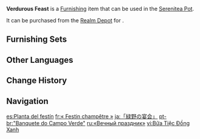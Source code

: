 {{Furnishing Infobox
|id             = 372413
|image          = Item Verdurous Feast.png
|category       = Landform
|subcategory    = Small Shrub
|quality        = 3
|adeptal_energy = 20
|load           = 50
|reduced_load   = 50
|description    = A relatively uncommon plant with round and thick leaves aplenty and no scent. After some washing, they can be used to serve food. Only one such plant is necessary to provide an entire adventure team with plates for the day.
|source1        = [[Realm Depot]]
}}
'''Verdurous Feast''' is a [[Furnishing]] item that can be used in the [[Serenitea Pot]].

It can be purchased from the [[Realm Depot]] for {{Item|Realm Currency|30|x=80}}.

==Furnishing Sets==
{{Craft Usage|type=Furnishing Set}}

==Other Languages==
{{Other Languages
|en      = Verdurous Feast
|zhs     = 「绿野的盛宴」
|zhs_rm  = "Lǜyě de Shèngyàn"
|zht     = 「綠野的盛宴」
|zht_rm  = "Lǜyě de Shèngyàn"
|zh_tl   = "Grand Banquet of the Green Fields"
|ja      = 「緑野の宴会」
|ja_rm   = "Ryokuya no Enkai"
|ja_tl   = "Feast of the Green Fields"
|ko      = 「녹야의 만찬」
|ko_rm   = "Nokya-ui Manchan"
|ko_tl   = "Banquet of the Grassland"
|es      = Planta del festín
|es_tl   = Feast Plant
|fr      = «&nbsp;Festin champêtre&nbsp;»
|fr_tl   = "Rustic Feast"
|ru      = «Вечный праздник»
|ru_tl   = "Eternal Festival"
|th      = "กอไม้ใบหนา"
|th_rm   = 
|th_tl   = 
|vi      = Bữa Tiệc Đồng Xanh
|vi_tl   = 
|de      = „Gelage auf der Wiese“
|de_tl   = "Banquet on the Meadow"
|id      = "Pesta Dedaunan"
|id_tl   = "Party of Leaves"
|pt      = "Banquete do Campo Verde"
|pt_tl   = 
|tr      = Yeşil Ziyafet
|tr_tl   = 
|it      = Banchetto verdeggiante
|it_tl   = 
}}

==Change History==
{{Change History|1.5}}

==Navigation==
{{Furnishing Navbox|exterior}}

[[es:Planta del festín]]
[[fr:« Festin champêtre »]]
[[ja:「緑野の宴会」]]
[[pt-br:"Banquete do Campo Verde"]]
[[ru:«Вечный праздник»]]
[[vi:Bữa Tiệc Đồng Xanh]]